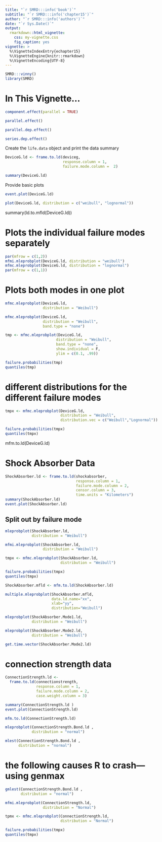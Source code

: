 ```yaml
---
title: "`r SMRD:::info('book')`"
subtitle: "`r SMRD:::info('chapter15')`"
author: "`r SMRD:::info('authors')`"
date: "`r Sys.Date()`"
output: 
  rmarkdown::html_vignette:
    css: my-vignette.css
    fig_caption: yes
vignette: >
  %\VignetteIndexEntry{echapter15}
  %\VignetteEngine{knitr::rmarkdown}
  %\VignetteEncoding{UTF-8}
---
```


```r
SMRD:::vinny()
library(SMRD)
```

# In This Vignette...

```r
component.effect(parallel = TRUE)

parallel.effect()

parallel.dep.effect()

series.dep.effect()
```

Create the `life.data` object and print the data summary

```r
DeviceG.ld <- frame.to.ld(deviceg,
                          response.column = 1, 
                          failure.mode.column =  2)

summary(DeviceG.ld)
```

Provide basic plots

```r
event.plot(DeviceG.ld)
```

```r
plot(DeviceG.ld, distribution = c("weibull", "lognormal"))
```

summary(ld.to.mfld(DeviceG.ld))

# Plots the individual failure modes separately

```r
par(mfrow = c(1,2))
mfmi.mleprobplot(DeviceG.ld, distribution = "weibull") 
mfmc.mleprobplot(DeviceG.ld, distribution = "lognormal") 
par(mfrow = c(1,1))
```

# Plots both modes in one plot

```r
mfmc.mleprobplot(DeviceG.ld, 
                 distribution = "Weibull") 

mfmc.mleprobplot(DeviceG.ld, 
                 distribution = "Weibull", 
                 band.type = "none")

tmp <- mfmc.mleprobplot(DeviceG.ld, 
                       distribution = "Weibull", 
                       band.type = "none", 
                       show.individual = F, 
                       ylim = c(0.1, .99))

failure.probabilities(tmp)
quantiles(tmp)
```

# different distributions for the different failure modes

```r
tmpx <- mfmc.mleprobplot(DeviceG.ld, 
                         distribution = "Weibull", 
                         distribution.vec = c("Weibull","Lognormal"))

failure.probabilities(tmpx)
quantiles(tmpx)
```

mfm.to.ld(DeviceG.ld)

#	Shock Absorber Data

```r
ShockAbsorber.ld <- frame.to.ld(shockabsorber,
                                response.column = 1,
                                failure.mode.column = 2,
                                censor.column = 3, 
                                time.units = "Kilometers")
summary(ShockAbsorber.ld)
event.plot(ShockAbsorber.ld)
```

## Split out by failure mode

```r
mleprobplot(ShockAbsorber.ld, 
            distribution = "Weibull")

mfmi.mleprobplot(ShockAbsorber.ld, 
                 distribution = "Weibull")

tmpx <- mfmc.mleprobplot(ShockAbsorber.ld, 
                         distribution = "Weibull")

failure.probabilities(tmpx)
quantiles(tmpx)
```

```r
ShockAbsorber.mfld <- mfm.to.ld(ShockAbsorber.ld)

multiple.mleprobplot(ShockAbsorber.mfld,
                     data.ld.name="xx",
                     xlab="yy",
                     distribution="Weibull")

mleprobplot(ShockAbsorber.Mode1.ld, 
            distribution = "Weibull")

mleprobplot(ShockAbsorber.Mode2.ld,
            distribution = "Weibull")

get.time.vector(ShockAbsorber.Mode2.ld)
```

#	connection strength data

```r
ConnectionStrength.ld <- 
  frame.to.ld(connectionstrength,
              response.column = 1,
              failure.mode.column = 2,
              case.weight.column = 3)

summary(ConnectionStrength.ld )
event.plot(ConnectionStrength.ld)

mfm.to.ld(ConnectionStrength.ld)

mleprobplot(ConnectionStrength.Bond.ld , 
            distribution = "normal")

mlest(ConnectionStrength.Bond.ld , 
      distribution = "normal")
```


# the following causes R to crash---using genmax

```r
gmlest(ConnectionStrength.Bond.ld , 
       distribution = "normal")
```

```r
mfmi.mleprobplot(ConnectionStrength.ld,
                 distribution = "Normal")

tpmx <- mfmc.mleprobplot(ConnectionStrength.ld,
                         distribution = "Normal")

failure.probabilities(tmpx)
quantiles(tmpx)
```

